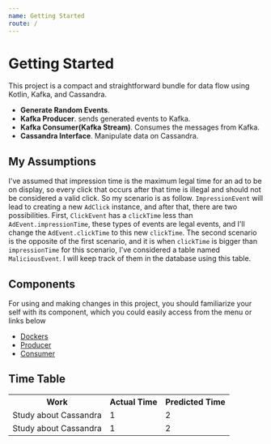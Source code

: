 ```yaml
---
name: Getting Started
route: /
---
```


# Getting Started

This project is a compact and straightforward bundle for data flow using Kotlin, Kafka, and Cassandra. 
- **Generate Random Events**. 
- **Kafka Producer**. sends generated events to Kafka. 
- **Kafka Consumer(Kafka Stream)**. Consumes the messages from Kafka.
- **Cassandra Interface**. Manipulate data on Cassandra.

## My Assumptions
I've assumed that impression time is the maximum legal time for an ad to be on display, so every click that occurs after that time is illegal and should not be considered a valid click. So my scenario is as follow.
`ImpressionEvent` will lead to creating a new `AdClick` instance, and after that, there are two possibilities. First, `ClickEvent` has a `clickTime` less than `AdEvent.impressionTime`, these types of events are legal events, and I'll change the `AdEvent.clickTime` to this new `clickTime`. The second scenario is the opposite of the first scenario, and it is when `clickTime` is bigger than `impressionTime` for this scenario, I've considered a table named `MaliciousEvent`. I will keep track of them in the database using this table.

## Components

For using and making changes in this project, you should familiarize your self with its component, which you could easily access from the menu or links below

- <a href='Components/Docker'> Dockers </a>
- <a href='Components/Producer'> Producer </a>
- <a href='Components/Consumer'> Consumer </a>

## Time Table

<table>
<tr>
<th>Work</th>
<th>Actual Time</th>
<th>Predicted Time</th>
</tr>
<tr>
<td>
Study about Cassandra
</td>
<td>
1
</td>
<td>
2
</td>
</tr>


<tr>
<td>
Study about Cassandra
</td>
<td>
1
</td>
<td>
2
</td>
</tr>

</table>